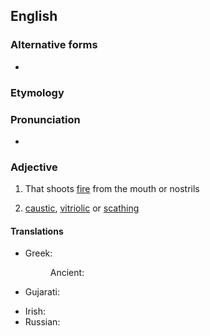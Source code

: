{{also|firebreathing|fire breathing}}

==English==

===Alternative forms===
* {{l|en|fire breathing}}

===Etymology===
{{compound|en|fire|breathing}}

===Pronunciation===
* {{audio|en-au-fire-breathing.ogg|Audio (AU)|lang=en}}

===Adjective===
{{en-adj|-}}

# {{lb|en|of a fabled animal|such as a dragon}} That shoots [[fire]] from the mouth or nostrils
# {{lb|en|idiomatic}} [[caustic]], [[vitriolic]] or [[scathing]]

====Translations====
{{trans-top|that emits flame}}
* Greek:
*: Ancient: {{t|grc|πυρίπνοος}}
* Gujarati: {{t|gu|આગ-ફૂંકતું}}
{{trans-mid}}
* Irish: {{t|ga|craoslasrach}}
* Russian: {{t+|ru|огнеды́шащий}}
{{trans-bottom}}